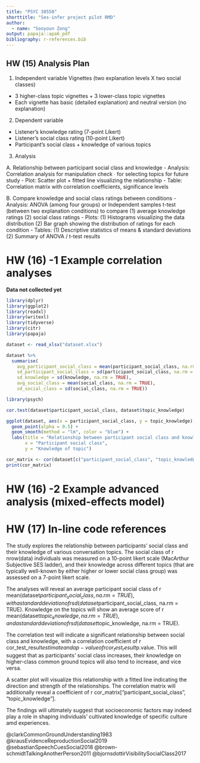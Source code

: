 ```yaml
---
title: "PSYC 30550"
shorttitle: "Ses-infer project pilot RMD"
author:
  - name: "Sooyoun Zong"
output: papaja::apa6_pdf
bibliography: r-references.bib
---
```


## HW (15) Analysis Plan

1. Independent variable Vignettes (two explanation levels X two social classes)
- 3 higher-class topic vignettes + 3 lower-class topic vignettes
- Each vignette has basic (detailed explanation) and neutral version (no explanation)

2. Dependent variable
- Listener’s knowledge rating (7-point Likert)
- Listener's social class rating (10-point Likert)
- Participant’s social class + knowledge of various topics

3. Analysis

A. Relationship between participant social class and knowledge
- Analysis: Correlation analysis for manipulation check ∙ for selecting topics for future study
- Plot: Scatter plot + fitted line visualizing the relationship
- Table: Correlation matrix with correlation coefficients, significance levels

B. Compare knowledge and social class ratings between conditions
- Analysis: ANOVA (among four groups) or Independent samples t-test (between two explanation conditions) to compare (1) average knowledge ratings (2) social class ratings
- Plots: (1) Histograms visualizing the data distribution (2) Bar graph showing the distribution of ratings for each condition
- Tables: (1) Descriptive statistics of means & standard deviations (2) Summary of ANOVA / t-test results

# HW (16) -1 Example correlation analyses

**Data not collected yet**

```r

library(dplyr)
library(ggplot2)
library(readxl)
library(writexl)
library(tidyverse)
library(citr)
library(papaja)

dataset <- read_xlsx("dataset.xlsx")

dataset %>%
  summarise(
    avg_participant_social_class = mean(participant_social_class, na.rm = TRUE),
    sd_participant_social_class = sd(participant_social_class, na.rm = TRUE),
    sd_knowledge = sd(knowledge, na.rm = TRUE),
    avg_social_class = mean(social_class, na.rm = TRUE),
    sd_social_class = sd(social_class, na.rm = TRUE))

```

```r
  
library(psych)

cor.test(dataset$participant_social_class, dataset$topic_knowledge)

ggplot(dataset, aes(x = participant_social_class, y = topic_knowledge)) +
  geom_point(alpha = 0.5) +
  geom_smooth(method = "lm", color = "blue") +
  labs(title = "Relationship between participant social class and knowledge of topic",
       x = "Participant social class",
       y = "Knowledge of topic")

cor_matrix <- cor(dataset[c("participant_social_class", "topic_knowledge")], use = "complete.obs")
print(cor_matrix)

```

# HW (16) -2 Example advanced analysis (mixed-effects model)

# HW (17) In-line code references

The study explores the relationship between participants' social class and their knowledge of various conversation topics. The social class of r nrow(data) individuals was measured on a 10-point likert scale (MacArthur Subjective SES ladder), and their knowledge across different topics (that are typically well-known by either higher or lower social class group) was assessed on a 7-point likert scale.

The analyses will reveal an average participant social class of r mean(dataset$participant_social_class, na.rm = TRUE), with a standard deviation of r sd(dataset$participant_social_class, na.rm = TRUE). Knowledge on the topics will show an average score of r mean(dataset$topic_knowledge, na.rm = TRUE), and a standard deviation of r sd(dataset$topic_knowledge, na.rm = TRUE).

The correlation test will indicate a significant relationship between social class and knowledge, with a correlation coefficient of r cor_test_result$estimate and a p-value of r cor_test_result$p.value. This will suggest that as participants' social class increases, their knowledge on higher-class common ground topics will also tend to increase, and vice versa.

A scatter plot will visualize this relationship with a fitted line indicating the direction and strength of the relationships. The correlation matrix will additionally reveal a coefficient of r cor_matrix["participant_social_class", "topic_knowledge"].

The findings will ultimately suggest that socioeconomic factors may indeed play a role in shaping individuals' cultivated knowledge of specific culture amd experiences.

@clarkCommonGroundUnderstanding1983
@krausEvidenceReproductionSocial2019
@sebastianSpeechCuesSocial2018
@brown-schmidtTalkingAnotherPerson2011
@bjornsdottirVisibilitySocialClass2017

